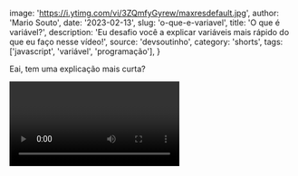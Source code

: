 
  image: 'https://i.ytimg.com/vi/3ZQmfyGyrew/maxresdefault.jpg',
  author: 'Mario Souto',
  date: '2023-02-13',
  slug: 'o-que-e-variavel',
  title: 'O que é variável?',
  description: 'Eu desafio você a explicar variáveis mais rápido do que eu faço nesse vídeo!',
  source: 'devsoutinho',
  category: 'shorts',
  tags: ['javascript', 'variável', 'programação'],
}


Eai, tem uma explicação mais curta?

<Video videoId="3ZQmfyGyrew" youtube />